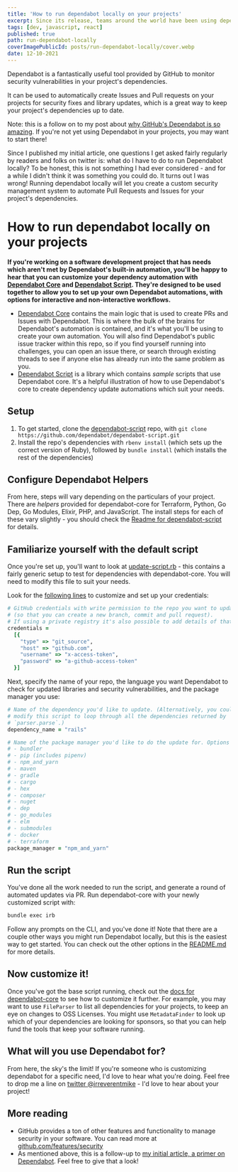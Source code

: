 ```yaml
---
title: 'How to run dependabot locally on your projects'
excerpt: Since its release, teams around the world have been using dependabot to automate the process of keeping your project's dependencies up to date. In this article, I'll show you how you can run dependabot on the command line using dependabot-core.
tags: [dev, javascript, react]
published: true
path: run-dependabot-locally
coverImagePublicId: posts/run-dependabot-locally/cover.webp
date: 12-10-2021
---
```


Dependabot is a fantastically useful tool provided by GitHub to monitor security vulnerabilities in your project's dependencies.

It can be used to automatically create Issues and Pull requests on your projects for security fixes and library updates, which is a great way to keep your project's dependencies up to date.

<Aside type="info">

Note: this is a follow on to my post about [why GitHub's Dependabot is so amazing](https://mikebifulco.com/posts/i-have-to-tell-you-about-dependabot). If you're not yet using Dependabot in your projects, you may want to start there!

</Aside>

Since I published my initial article, one questions I get asked fairly regularly by readers and folks on twitter is: what do I have to do to run Dependabot locally? To be honest, this is not something I had ever considered - and for a while I didn't think it was something you could do. It turns out I was wrong! Running dependabot locally will let you create a custom security management system to automate Pull Requests and Issues for your project's dependencies.

# How to run dependabot locally on your projects

**If you're working on a software development project that has needs which aren't met by Dependabot's built-in automation, you'll be happy to hear that you can customize your dependency automation with [Dependabot Core](https://github.com/dependabot/dependabot-core) and [Dependabot Script](https://github.com/dependabot/dependabot-script). They're designed to be used together to allow you to set up your own Dependabot automations, with options for interactive and non-interactive workflows.**

- [Dependabot Core](https://github.com/dependabot/dependabot-core) contains the main logic that is used to create PRs and Issues with Dependabot. This is where the bulk of the brains for Dependabot's automation is contained, and it's what you'll be using to create your own automation. You will also find Dependabot's public issue tracker within this repo, so if you find yourself running into challenges, you can open an issue there, or search through existing threads to see if anyone else has already run into the same problem as you.
- [Dependabot Script](https://github.com/dependabot/dependabot-script) is a library which contains _sample_ scripts that use Dependabot core. It's a helpful illustration of how to use Dependabot's core to create dependency update automations which suit your needs.

## Setup

1. To get started, clone the [dependabot-script](https://github.com/dependabot/dependabot-script) repo, with `git clone https://github.com/dependabot/dependabot-script.git`
1. Install the repo's dependencies with `rbenv install` (which sets up the correct version of Ruby), followed by `bundle install` (which installs the rest of the dependencies)

## Configure Dependabot Helpers

From here, steps will vary depending on the particulars of your project. There are _helpers_ provided for dependabot-core for Terraform, Python, Go Dep, Go Modules, Elixir, PHP, and JavaScript. The install steps for each of these vary slightly - you should check the [Readme for dependabot-script](https://github.com/dependabot/dependabot-script#native-helpers) for details.

## Familiarize yourself with the default script

Once you're set up, you'll want to look at [update-script.rb](https://github.com/dependabot/dependabot-script/blob/main/update-script.rb) - this contains a fairly generic setup to test for dependencies with dependabot-core. You will need to modify this file to suit your needs.

Look for the [following lines](https://github.com/dependabot/dependabot-script/blob/main/update-script.rb#L17-L23) to customize and set up your credentials:

```rb
# GitHub credentials with write permission to the repo you want to update
# (so that you can create a new branch, commit and pull request).
# If using a private registry it's also possible to add details of that here.
credentials =
  [{
    "type" => "git_source",
    "host" => "github.com",
    "username" => "x-access-token",
    "password" => "a-github-access-token"
  }]
```

Next, specify the name of your repo, the language you want Dependabot to check for updated libraries and security vulnerabilities, and the package manager you use:

```rb
# Name of the dependency you'd like to update. (Alternatively, you could easily
# modify this script to loop through all the dependencies returned by
# `parser.parse`.)
dependency_name = "rails"

# Name of the package manager you'd like to do the update for. Options are:
# - bundler
# - pip (includes pipenv)
# - npm_and_yarn
# - maven
# - gradle
# - cargo
# - hex
# - composer
# - nuget
# - dep
# - go_modules
# - elm
# - submodules
# - docker
# - terraform
package_manager = "npm_and_yarn"

```

## Run the script

You've done all the work needed to run the script, and generate a round of automated updates via PR. Run dependabot-core with your newly customized script with:

```bash
bundle exec irb
```

Follow any prompts on the CLI, and you've done it! Note that there are a couple other ways you might run Dependabot locally, but this is the easiest way to get started. You can check out the other options in the [README.md](https://github.com/dependabot/dependabot-script#running-dependabot) for more details.

## Now customize it!

Once you've got the base script running, check out the [docs for dependabot-core](https://github.com/dependabot/dependabot-core#dependabot-package-manager) to see how to customize it further. For example, you may want to use `FileParser` to list all dependencies for your projects, to keep an eye on changes to OSS Licenses. You might use `MetadataFinder` to look up which of your dependencies are looking for sponsors, so that you can help fund the tools that keep your software running.

## What will you use Dependabot for?

From here, the sky's the limit! If you're someone who is customizing dependabot for a specific need, I'd love to hear what you're doing. Feel free to drop me a line on [twitter @irreverentmike](https://twitter.com/irreverentmike) - I'd love to hear about your project!

## More reading

- GitHub provides a ton of other features and functionality to manage security in your software. You can read more at [github.com/features/security](https://github.com/features/security)
- As mentioned above, this is a follow-up to [my initial article, a primer on Dependabot](https://mikebifulco.com/posts/i-have-to-tell-you-about-dependabot). Feel free to give that a look!

